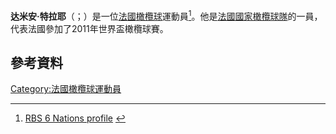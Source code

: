 '''达米安·特拉耶'''（{{lang-fr|Damien Traille}}；{{bd|1979年|6月12日}}）是一位[[法國|法國]][[橄欖球|橄欖球]]運動員<ref>[http://www.rbs6nations.com/en/france/1434.php?player=71121&includeref=dynamic RBS 6 Nations profile] {{webarchive|url=https://web.archive.org/web/20110524054344/http://www.rbs6nations.com/en/france/1434.php?player=71121&includeref=dynamic |date=2011-05-24 }}</ref>。他是[[法國國家橄欖球隊|法國國家橄欖球隊]]的一員，代表法國參加了2011年世界盃橄欖球賽。

==參考資料==
{{Reflist}}
[[Category:法國橄欖球運動員|Category:法國橄欖球運動員]]
